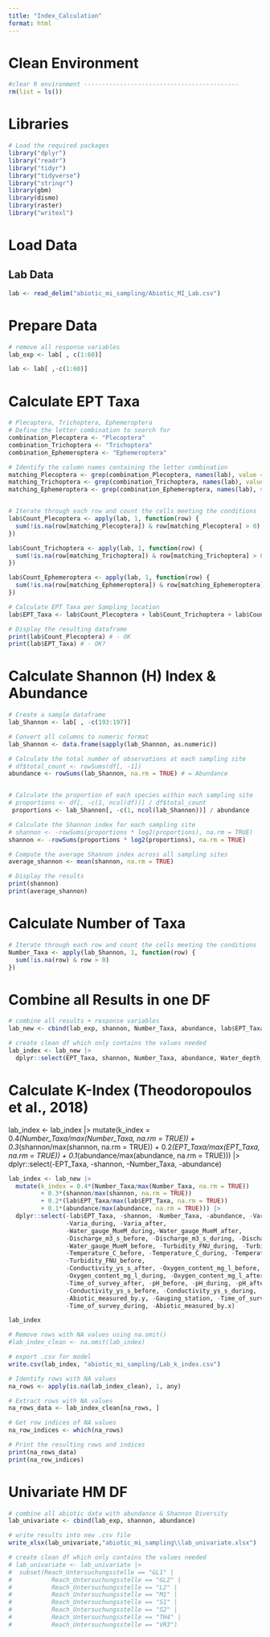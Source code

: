 ```yaml
---
title: "Index_Calculation"
format: html
---
```


# Clean Environment
```r
#clear R environment -------------------------------------------
rm(list = ls())
```


# Libraries 
```r

# Load the required packages
library("dplyr")
library("readr")
library("tidyr")
library("tidyverse")
library("stringr")
library(gbm)
library(dismo)
library(raster)
library("writexl")
```

# Load Data
## Lab Data
```r
lab <- read_delim("abiotic_mi_sampling/Abiotic_MI_Lab.csv")
```

# Prepare Data 
```r
# remove all response variables
lab_exp <- lab[ , c(1:60)]

lab <- lab[ ,-c(1:60)]
```

# Calculate EPT Taxa 
```r
# Plecoptera, Trichoptera, Ephemeroptera
# Define the letter combination to search for
combination_Plecoptera <- "Plecoptera"
combination_Trichoptera <- "Trichoptera"
combination_Ephemeroptera <- "Ephemeroptera"

# Identify the column names containing the letter combination
matching_Plecoptera <- grep(combination_Plecoptera, names(lab), value = TRUE)
matching_Trichoptera <- grep(combination_Trichoptera, names(lab), value = TRUE)
matching_Ephemeroptera <- grep(combination_Ephemeroptera, names(lab), value = TRUE)


# Iterate through each row and count the cells meeting the conditions
lab$Count_Plecoptera <- apply(lab, 1, function(row) {
  sum(!is.na(row[matching_Plecoptera]) & row[matching_Plecoptera] > 0)
})

lab$Count_Trichoptera <- apply(lab, 1, function(row) {
  sum(!is.na(row[matching_Trichoptera]) & row[matching_Trichoptera] > 0)
})

lab$Count_Ephemeroptera <- apply(lab, 1, function(row) {
  sum(!is.na(row[matching_Ephemeroptera]) & row[matching_Ephemeroptera] > 0)
})

# Calculate EPT Taxa per Sampling_location 
lab$EPT_Taxa <- lab$Count_Plecoptera + lab$Count_Trichoptera + lab$Count_Ephemeroptera

# Display the resulting dataframe
print(lab$Count_Plecoptera) # - OK
print(lab$EPT_Taxa) # - OK?
```

# Calculate Shannon (H) Index & Abundance
```r
# Create a sample dataframe
lab_Shannon <- lab[ , -c(193:197)]

# Convert all columns to numeric format
lab_Shannon <- data.frame(sapply(lab_Shannon, as.numeric))

# Calculate the total number of observations at each sampling site
# df$total_count <- rowSums(df[, -1])
abundance <- rowSums(lab_Shannon, na.rm = TRUE) # = Abundance


# Calculate the proportion of each species within each sampling site
# proportions <- df[, -c(1, ncol(df))] / df$total_count
 proportions <- lab_Shannon[, -c(1, ncol(lab_Shannon))] / abundance

# Calculate the Shannon index for each sampling site
# shannon <- -rowSums(proportions * log2(proportions), na.rm = TRUE)
shannon <- -rowSums(proportions * log2(proportions), na.rm = TRUE)

# Compute the average Shannon index across all sampling sites
average_shannon <- mean(shannon, na.rm = TRUE)

# Display the results
print(shannon)
print(average_shannon)
```

# Calculate Number of Taxa 
```r
# Iterate through each row and count the cells meeting the conditions
Number_Taxa <- apply(lab_Shannon, 1, function(row) {
  sum(!is.na(row) & row > 0)
})
```

# Combine all Results in one DF
```r
# combine all results + response variables 
lab_new <- cbind(lab_exp, shannon, Number_Taxa, abundance, lab$EPT_Taxa)

# create clean df which only contains the values needed 
lab_index <- lab_new |>
  dplyr::select(EPT_Taxa, shannon, Number_Taxa, abundance, Water_depth_cm, `Flow_velocity_v60_cm/s`, x, y, z, Reach_Untersuchungsstelle)
```

# Calculate K-Index (Theodoropoulos et al., 2018)
lab_index <- lab_index |>
  mutate(k_index = 0.4*(Number_Taxa/max(Number_Taxa, na.rm = TRUE))
         + 0.3*(shannon/max(shannon, na.rm = TRUE))
         + 0.2*(EPT_Taxa/max(EPT_Taxa, na.rm = TRUE))
         + 0.1*(abundance/max(abundance, na.rm = TRUE))) |>
  dplyr::select(-EPT_Taxa, -shannon, -Number_Taxa, -abundance)
```r
lab_index <- lab_new |>
  mutate(k_index = 0.4*(Number_Taxa/max(Number_Taxa, na.rm = TRUE))
         + 0.3*(shannon/max(shannon, na.rm = TRUE))
         + 0.2*(lab$EPT_Taxa/max(lab$EPT_Taxa, na.rm = TRUE))
         + 0.1*(abundance/max(abundance, na.rm = TRUE))) |>
  dplyr::select(-lab$EPT_Taxa, -shannon, -Number_Taxa, -abundance, -Varia, -Varia_before,
                -Varia_during, -Varia_after,
                -Water_gauge_MueM_during,-Water_gauge_MueM_after,
                -Discharge_m3_s_before, -Discharge_m3_s_during, -Discharge_m3_s_after,
                -Water_gauge_MueM_before, -Turbidity_FNU_during, -Turbidity_FNU_after,
                -Temperature_C_before, -Temperature_C_during, -Temperature_C_after,
                -Turbidity_FNU_before,
                -Conductivity_ys_s_after, -Oxygen_content_mg_l_before,
                -Oxygen_content_mg_l_during, -Oxygen_content_mg_l_after,
                -Time_of_survey_after, -pH_before, -pH_during, -pH_after,
                -Conductivity_ys_s_before, -Conductivity_ys_s_during, -join_key,
                -Abiotic_measured_by.y, -Gauging_station, -Time_of_survey_before,
                -Time_of_survey_during, -Abiotic_measured_by.x)

lab_index

# Remove rows with NA values using na.omit()
#lab_index_clean <- na.omit(lab_index)

# export .csv for model 
write.csv(lab_index, "abiotic_mi_sampling/Lab_k_index.csv")

```

```r
# Identify rows with NA values
na_rows <- apply(is.na(lab_index_clean), 1, any)

# Extract rows with NA values
na_rows_data <- lab_index_clean[na_rows, ]

# Get row indices of NA values
na_row_indices <- which(na_rows)

# Print the resulting rows and indices
print(na_rows_data)
print(na_row_indices)
```

# Univariate HM DF
```r
# combine all abiotic data with abundance & Shannon Diversity 
lab_univariate <- cbind(lab_exp, shannon, abundance)

# write results into new .csv file 
write_xlsx(lab_univariate,"abiotic_mi_sampling\\lab_univariate.xlsx") 

# create clean df which only contains the values needed 
# lab_univariate <- lab_univariate |>
#  subset(Reach_Untersuchungsstelle == "GL1" | 
#           Reach_Untersuchungsstelle == "GL2" |
#           Reach_Untersuchungsstelle == "L2" |
#           Reach_Untersuchungsstelle == "M1" |
#           Reach_Untersuchungsstelle == "S1" |
#           Reach_Untersuchungsstelle == "S2" |
#           Reach_Untersuchungsstelle == "TH4" |
#           Reach_Untersuchungsstelle == "VR3")
```


